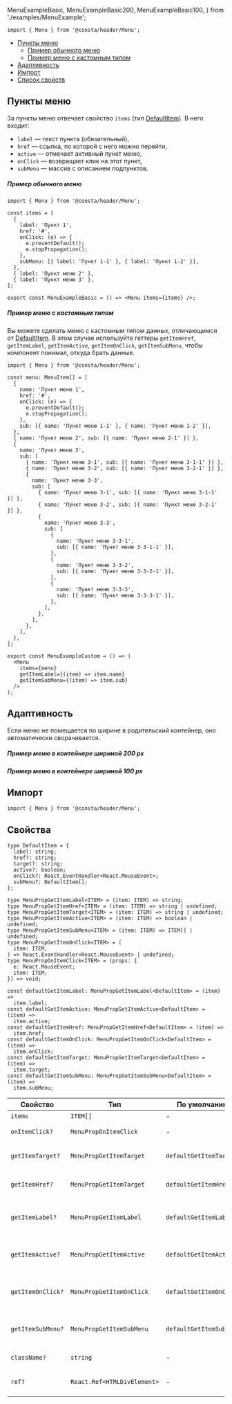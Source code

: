   MenuExampleBasic,
  MenuExampleBasic200,
  MenuExampleBasic100,
} from './examples/MenuExample';

```tsx
import { Menu } from '@consta/header/Menu';
```

<MdxMenu>

- [Пункты меню](#пункты-меню)
  - [Пример обычного меню](#пример-обычного-меню)
  - [Пример меню с кастомным типом](#пример-меню-с-кастомным-типом)
- [Адаптивность](#адаптивность)
- [Импорт](#импорт)
- [Список свойств](#свойства)

</MdxMenu>

## Пункты меню

За пункты меню отвечает свойство `items` (тип [DefaultItem](#свойства)). В него входит:

- `label` — текст пункта (обязательный),
- `href` — ссылка, по которой с него можно перейти,
- `active` — отмечает активный пункт меню,
- `onClick` — возвращает клик на этот пункт,
- `subMenu` — массив с описанием подпунктов.

##### Пример обычного меню

```tsx
import { Menu } from '@consta/header/Menu';

const items = [
  {
    label: 'Пункт 1',
    href: '#',
    onClick: (e) => {
      e.preventDefault();
      e.stopPropagation();
    },
    subMenu: [{ label: 'Пункт 1-1' }, { label: 'Пункт 1-2' }],
  },
  { label: 'Пункт меню 2' },
  { label: 'Пункт меню 3' },
];

export const MenuExampleBasic = () => <Menu items={items} />;
```

<MenuExampleBasic />

##### Пример меню с кастомным типом

Вы можете сделать меню с кастомным типом данных, отличающимся от [DefaultItem](#свойства).
В этом случае используйте геттеры
`getItemHref`, `getItemLabel`, `getItemActive`, `getItemOnClick`, `getItemSubMenu`,
чтобы компонент понимал, откуда брать данные.

```tsx
import { Menu } from '@consta/header/Menu';

const menu: MenuItem[] = [
  {
    name: 'Пункт меню 1',
    href: '#',
    onClick: (e) => {
      e.preventDefault();
      e.stopPropagation();
    },
    sub: [{ name: 'Пункт меню 1-1' }, { name: 'Пункт меню 1-2' }],
  },
  { name: 'Пункт меню 2', sub: [{ name: 'Пункт меню 2-1' }] },
  {
    name: 'Пункт меню 3',
    sub: [
      { name: 'Пункт меню 3-1', sub: [{ name: 'Пункт меню 3-1-1' }] },
      { name: 'Пункт меню 3-2', sub: [{ name: 'Пункт меню 3-2-1' }] },
      {
        name: 'Пункт меню 3-3',
        sub: [
          { name: 'Пункт меню 3-1', sub: [{ name: 'Пункт меню 3-1-1' }] },
          { name: 'Пункт меню 3-2', sub: [{ name: 'Пункт меню 3-2-1' }] },
          {
            name: 'Пункт меню 3-3',
            sub: [
              {
                name: 'Пункт меню 3-3-1',
                sub: [{ name: 'Пункт меню 3-3-1-1' }],
              },
              {
                name: 'Пункт меню 3-3-2',
                sub: [{ name: 'Пункт меню 3-3-2-1' }],
              },
              {
                name: 'Пункт меню 3-3-3',
                sub: [{ name: 'Пункт меню 3-3-3-1' }],
              },
            ],
          },
        ],
      },
    ],
  },
];

export const MenuExampleCustom = () => (
  <Menu
    items={menu}
    getItemLabel={(item) => item.name}
    getItemSubMenu={(item) => item.sub}
  />
);
```

<MenuExampleCustom />

## Адаптивность

Если меню не помещается по ширине в родительский контейнер, оно автоматически сворачивается.

##### Пример меню в контейнере шириной 200 px

<MenuExampleBasic200 />

##### Пример меню в контейнере шириной 100 px

<MenuExampleBasic100 />

## Импорт

```tsx
import { Menu } from '@consta/header/Menu';
```

## Свойства

```tsx
type DefaultItem = {
  label: string;
  href?: string;
  target?: string;
  active?: boolean;
  onClick?: React.EventHandler<React.MouseEvent>;
  subMenu?: DefaultItem[];
};

type MenuPropGetItemLabel<ITEM> = (item: ITEM) => string;
type MenuPropGetItemHref<ITEM> = (item: ITEM) => string | undefined;
type MenuPropGetItemTarget<ITEM> = (item: ITEM) => string | undefined;
type MenuPropGetItemActive<ITEM> = (item: ITEM) => boolean | undefined;
type MenuPropGetItemSubMenu<ITEM> = (item: ITEM) => ITEM[] | undefined;
type MenuPropGetItemOnClick<ITEM> = (
  item: ITEM,
) => React.EventHandler<React.MouseEvent> | undefined;
type MenuPropOnItemClick<ITEM> = (props: {
  e: React.MouseEvent;
  item: ITEM;
}) => void;

const defaultGetItemLabel: MenuPropGetItemLabel<DefaultItem> = (item) =>
  item.label;
const defaultGetItemActive: MenuPropGetItemActive<DefaultItem> = (item) =>
  item.active;
const defaultGetItemHref: MenuPropGetItemHref<DefaultItem> = (item) =>
  item.href;
const defaultGetItemOnClick: MenuPropGetItemOnClick<DefaultItem> = (item) =>
  item.onClick;
const defaultGetItemTarget: MenuPropGetItemTarget<DefaultItem> = (item) =>
  item.target;
const defaultGetItemSubMenu: MenuPropGetItemSubMenu<DefaultItem> = (item) =>
  item.subMenu;
```

| Свойство          | Тип                         | По умолчанию            | Описание                                       |
| ----------------- | --------------------------- | ----------------------- | ---------------------------------------------- |
| `items`           | `ITEM[]`                    | -                       | Элементы меню                                  |
| `onItemClick?`    | `MenuPropOnItemClick`       | -                       | Функция клика по элементу                      |
| `getItemTarget?`  | `MenuPropGetItemTarget`     | `defaultGetItemTarget`  | Функция для определения `target` элемента      |
| `getItemHref?`    | `MenuPropGetItemTarget`     | `defaultGetItemHref`    | Функция для определения `href` элемента        |
| `getItemLabel?`   | `MenuPropGetItemLabel`      | `defaultGetItemLabel`   | Функция для определения заголовка элемента     |
| `getItemActive?`  | `MenuPropGetItemActive`     | `defaultGetItemActive`  | Функция для определения активности элемента    |
| `getItemOnClick?` | `MenuPropGetItemOnClick`    | `defaultGetItemOnClick` | Функция для определения функции клика элемента |
| `getItemSubMenu?` | `MenuPropGetItemSubMenu`    | `defaultGetItemSubMenu` | Функция для определения подменю элемента       |
| `className?`      | `string`                    | -                       | Дополнительный CSS-класс                       |
| `ref?`            | `React.Ref<HTMLDivElement>` | -                       | Ссылка на корневой DOM-элемент                 |
